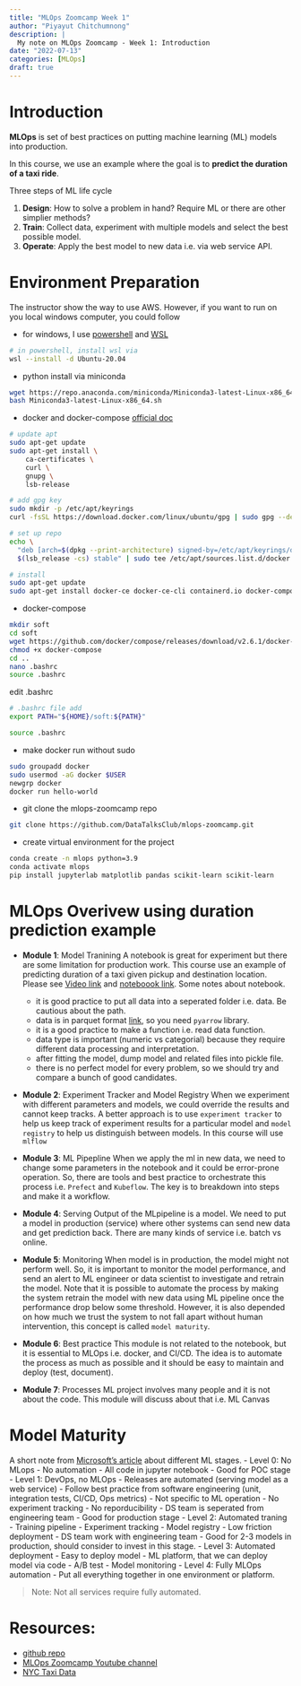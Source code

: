```yaml
---
title: "MLOps Zoomcamp Week 1"
author: "Piyayut Chitchumnong"
description: | 
  My note on MLOps Zoomcamp - Week 1: Introduction
date: "2022-07-13"
categories: [MLOps]
draft: true
---
```


# Introduction
**MLOps** is set of best practices on putting machine learning (ML) models into production.

In this course, we use an example where the goal is to **predict the duration of a taxi ride**.

Three steps of ML life cycle

1. **Design**: How to solve a problem in hand? Require ML or there are other simplier methods?
2. **Train**: Collect data, experiment with multiple models and select the best possible model.
3. **Operate**: Apply the best model to new data i.e. via web service API.


# Environment Preparation
The instructor show the way to use AWS. However, if you want to run on you local windows computer, you could follow

- for windows, I use [powershell](https://docs.microsoft.com/en-us/powershell/scripting/install/installing-powershell-on-windows?view=powershell-7.2) and [WSL](https://docs.microsoft.com/en-us/windows/wsl/install)

```bash
# in powershell, install wsl via
wsl --install -d Ubuntu-20.04
```

- python install via miniconda
```bash
wget https://repo.anaconda.com/miniconda/Miniconda3-latest-Linux-x86_64.sh
bash Miniconda3-latest-Linux-x86_64.sh
```

- docker and docker-compose [official doc](https://docs.docker.com/engine/install/ubuntu/)
```bash
# update apt
sudo apt-get update
sudo apt-get install \
    ca-certificates \
    curl \
    gnupg \
    lsb-release

# add gpg key
sudo mkdir -p /etc/apt/keyrings
curl -fsSL https://download.docker.com/linux/ubuntu/gpg | sudo gpg --dearmor -o /etc/apt/keyrings/docker.gpg

# set up repo
echo \
  "deb [arch=$(dpkg --print-architecture) signed-by=/etc/apt/keyrings/docker.gpg] https://download.docker.com/linux/ubuntu \
  $(lsb_release -cs) stable" | sudo tee /etc/apt/sources.list.d/docker.list > /dev/null

# install
sudo apt-get update
sudo apt-get install docker-ce docker-ce-cli containerd.io docker-compose-plugin
```

- docker-compose
```bash
mkdir soft
cd soft
wget https://github.com/docker/compose/releases/download/v2.6.1/docker-compose-linux-x86_64 -O docker-compose
chmod +x docker-compose
cd ..
nano .bashrc
source .bashrc
```

edit .bashrc
```bash
# .bashrc file add
export PATH="${HOME}/soft:${PATH}"
```

```bash
source .bashrc
```

- make docker run without sudo
```bash
sudo groupadd docker
sudo usermod -aG docker $USER
newgrp docker
docker run hello-world
```

- git clone the mlops-zoomcamp repo
```bash
git clone https://github.com/DataTalksClub/mlops-zoomcamp.git
```

- create virtual environment for the project

```bash
conda create -n mlops python=3.9
conda activate mlops
pip install jupyterlab matplotlib pandas scikit-learn scikit-learn
```


# MLOps Overivew using duration prediction example

- **Module 1**: Model Tranining
A notebook is great for experiment but there are some limitation for production work. This course use an example of predicting duration of a taxi given pickup and destination location. Please see [Video link](https://www.youtube.com/watch?v=iRunifGSHFc&list=PL3MmuxUbc_hIUISrluw_A7wDSmfOhErJK&index=5) and [noteboook link](https://github.com/DataTalksClub/mlops-zoomcamp/blob/main/01-intro/duration-prediction.ipynb). Some notes about notebook.

    - it is good practice to put all data into a seperated folder i.e. data. Be cautious about the path.
    - data is in parquet format [link](https://www1.nyc.gov/site/tlc/about/tlc-trip-record-data.page), so you need `pyarrow` library.
    - it is a good practice to make a function i.e. read data function.
    - data type is important (numeric vs categorial) because they require different data processing and interpretation.
    - after fitting the model, dump model and related files into pickle file.
    - there is no perfect model for every problem, so we should try and compare a bunch of good candidates.


- **Module 2**: Experiment Tracker and Model Registry
When we experiment with different parameters and models, we could override the results and cannot keep tracks. A better approach is to use `experiment tracker` to help us keep track of experiment results for a particular model and `model registry` to help us distinguish between models. In this course will use `mlflow`

- **Module 3**: ML Pipepline
When we apply the ml in new data, we need to change some parameters in the notebook and it could be error-prone operation. So, there are tools and best practice to orchestrate this process i.e. `Prefect` and `Kubeflow`. The key is to breakdown into steps and make it a workflow.

- **Module 4**: Serving
Output of the MLpipeline is a model. We need to put a model in production (service) where other systems can send new data and get prediction back. There are many kinds of service i.e. batch vs online.

- **Module 5**: Monitoring
When model is in production, the model might not perform well. So, it is important to monitor the model performance, and send an alert to ML engineer or data scientist to investigate and retrain the model. Note that it is possible to automate the process by making the system retrain the model with new data using ML pipeline once the performance drop below some threshold. However, it is also depended on how much we trust the system to not fall apart without human intervention, this concept is called `model maturity`.

- **Module 6**: Best practice
This module is not related to the notebook, but it is essential to MLOps i.e. docker, and CI/CD. The idea is to automate the process as much as possible and it should be easy to maintain and deploy (test, document).

- **Module 7**: Processes
ML project involves many people and it is not about the code. This module will discuss about that i.e. ML Canvas

# Model Maturity
A short note from [Microsoft's article](https://docs.microsoft.com/en-us/azure/architecture/example-scenario/mlops/mlops-maturity-model) about different ML stages.
- Level 0: No MLops
    - No automation
    - All code in jupyter notebook
    - Good for POC stage
- Level 1: DevOps, no MLOps
    - Releases are automated (serving model as a web service)
    - Follow best practice from software engineering (unit, integration tests, CI/CD, Ops metrics)
    - Not specific to ML operation
    - No experiment tracking
    - No reporducibility
    - DS team is seperated from engineering team
    - Good for production stage
- Level 2: Automated traning
    - Training pipeline
    - Experiment tracking
    - Model registry
    - Low friction deployment
    - DS team work with engineering team
    - Good for 2-3 models in production, should consider to invest in this stage.
- Level 3: Automated deployment
    - Easy to deploy model
    - ML platform, that we can deploy model via code
    - A/B test
    - Model monitoring
- Level 4: Fully MLOps automation
    - Put all everything together in one environment or platform.

> Note: Not all services require fully automated.


# Resources:
- [github repo](https://github.com/DataTalksClub/mlops-zoomcamp)
- [MLOps Zoomcamp Youtube channel](https://www.youtube.com/playlist?list=PL3MmuxUbc_hIUISrluw_A7wDSmfOhErJK)
- [NYC Taxi Data](https://www1.nyc.gov/site/tlc/about/tlc-trip-record-data.page)